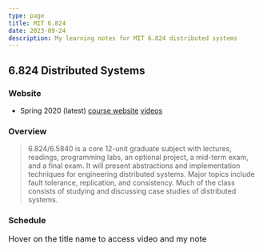 ```yaml
---
type: page
title: MIT 6.824
date: 2023-09-24
description: My learning notes for MIT 6.824 distributed systems
---
```



## 6.824 Distributed Systems 

### Website

- Spring 2020 (latest) <a href="https://pdos.csail.mit.edu/6.824/schedule.html" target="_blank" rel="noreferrer">course website</a> <a href="https://www.youtube.com/playlist?list=PLrw6a1wE39_tb2fErI4-WkMbsvGQk9_UB" target="_blank" rel="noreferrer">videos</a>

### Overview

<blockquote cite="https://pdos.csail.mit.edu/6.824/">
  6.824/6.5840 is a core 12-unit graduate subject with lectures, readings, programming
  labs, an optional project, a mid-term exam, and a final exam. It will present
  abstractions and implementation techniques for engineering distributed
  systems. Major topics include fault tolerance, replication, and consistency.
  Much of the class consists of studying and discussing case studies of
  distributed systems.
</blockquote>

### Schedule

<font size="3">Hover on the title name to access video and my note</font>

<Distributed />

